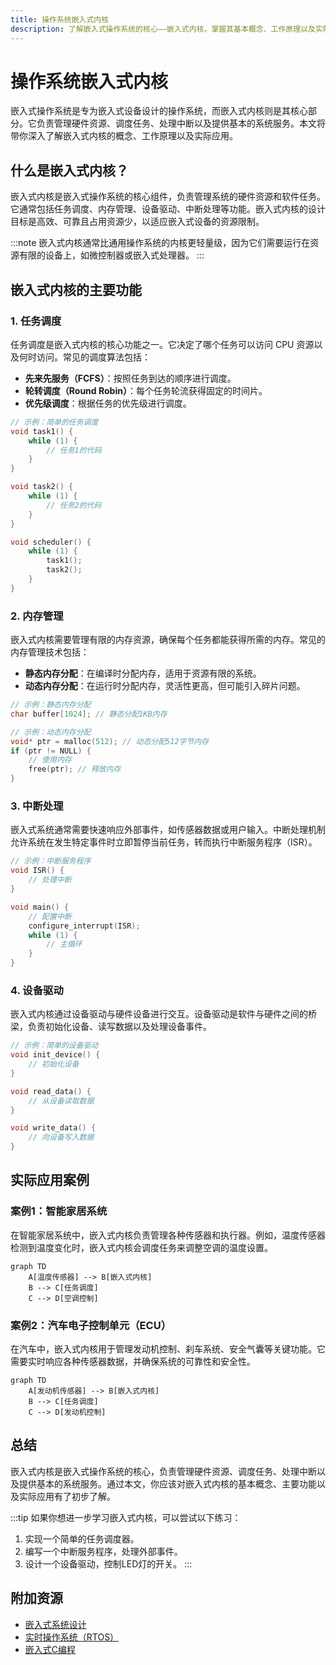 ```yaml
---
title: 操作系统嵌入式内核
description: 了解嵌入式操作系统的核心——嵌入式内核，掌握其基本概念、工作原理以及实际应用场景。
---
```


# 操作系统嵌入式内核

嵌入式操作系统是专为嵌入式设备设计的操作系统，而嵌入式内核则是其核心部分。它负责管理硬件资源、调度任务、处理中断以及提供基本的系统服务。本文将带你深入了解嵌入式内核的概念、工作原理以及实际应用。

## 什么是嵌入式内核？

嵌入式内核是嵌入式操作系统的核心组件，负责管理系统的硬件资源和软件任务。它通常包括任务调度、内存管理、设备驱动、中断处理等功能。嵌入式内核的设计目标是高效、可靠且占用资源少，以适应嵌入式设备的资源限制。

:::note
嵌入式内核通常比通用操作系统的内核更轻量级，因为它们需要运行在资源有限的设备上，如微控制器或嵌入式处理器。
:::

## 嵌入式内核的主要功能

### 1. 任务调度

任务调度是嵌入式内核的核心功能之一。它决定了哪个任务可以访问 CPU 资源以及何时访问。常见的调度算法包括：

- **先来先服务（FCFS）**：按照任务到达的顺序进行调度。
- **轮转调度（Round Robin）**：每个任务轮流获得固定的时间片。
- **优先级调度**：根据任务的优先级进行调度。

```c
// 示例：简单的任务调度
void task1() {
    while (1) {
        // 任务1的代码
    }
}

void task2() {
    while (1) {
        // 任务2的代码
    }
}

void scheduler() {
    while (1) {
        task1();
        task2();
    }
}
```

### 2. 内存管理

嵌入式内核需要管理有限的内存资源，确保每个任务都能获得所需的内存。常见的内存管理技术包括：

- **静态内存分配**：在编译时分配内存，适用于资源有限的系统。
- **动态内存分配**：在运行时分配内存，灵活性更高，但可能引入碎片问题。

```c
// 示例：静态内存分配
char buffer[1024]; // 静态分配1KB内存

// 示例：动态内存分配
void* ptr = malloc(512); // 动态分配512字节内存
if (ptr != NULL) {
    // 使用内存
    free(ptr); // 释放内存
}
```

### 3. 中断处理

嵌入式系统通常需要快速响应外部事件，如传感器数据或用户输入。中断处理机制允许系统在发生特定事件时立即暂停当前任务，转而执行中断服务程序（ISR）。

```c
// 示例：中断服务程序
void ISR() {
    // 处理中断
}

void main() {
    // 配置中断
    configure_interrupt(ISR);
    while (1) {
        // 主循环
    }
}
```

### 4. 设备驱动

嵌入式内核通过设备驱动与硬件设备进行交互。设备驱动是软件与硬件之间的桥梁，负责初始化设备、读写数据以及处理设备事件。

```c
// 示例：简单的设备驱动
void init_device() {
    // 初始化设备
}

void read_data() {
    // 从设备读取数据
}

void write_data() {
    // 向设备写入数据
}
```

## 实际应用案例

### 案例1：智能家居系统

在智能家居系统中，嵌入式内核负责管理各种传感器和执行器。例如，温度传感器检测到温度变化时，嵌入式内核会调度任务来调整空调的温度设置。

```mermaid
graph TD
    A[温度传感器] --> B[嵌入式内核]
    B --> C[任务调度]
    C --> D[空调控制]
```

### 案例2：汽车电子控制单元（ECU）

在汽车中，嵌入式内核用于管理发动机控制、刹车系统、安全气囊等关键功能。它需要实时响应各种传感器数据，并确保系统的可靠性和安全性。

```mermaid
graph TD
    A[发动机传感器] --> B[嵌入式内核]
    B --> C[任务调度]
    C --> D[发动机控制]
```

## 总结

嵌入式内核是嵌入式操作系统的核心，负责管理硬件资源、调度任务、处理中断以及提供基本的系统服务。通过本文，你应该对嵌入式内核的基本概念、主要功能以及实际应用有了初步了解。

:::tip
如果你想进一步学习嵌入式内核，可以尝试以下练习：
1. 实现一个简单的任务调度器。
2. 编写一个中断服务程序，处理外部事件。
3. 设计一个设备驱动，控制LED灯的开关。
:::

## 附加资源

- [嵌入式系统设计](https://example.com/embedded-systems-design)
- [实时操作系统（RTOS）](https://example.com/rtos)
- [嵌入式C编程](https://example.com/embedded-c-programming)
